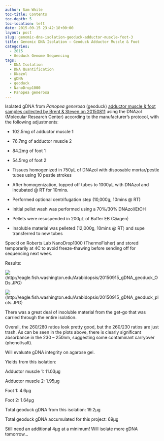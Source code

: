 ```yaml
---
author: Sam White
toc-title: Contents
toc-depth: 5
toc-location: left
date: 2015-09-15 23:42:18+00:00
layout: post
slug: genomic-dna-isolation-geoduck-adductor-muscle-foot-3
title: Genomic DNA Isolation – Geoduck Adductor Muscle & Foot
categories:
  - 2015
  - Geoduck Genome Sequencing
tags:
  - DNA Isolation
  - DNA Quantification
  - DNazol
  - gDNA
  - geoduck
  - NanoDrop1000
  - Panopea generosa
---
```


Isolated gDNA from _Panopea generosa_ (geoduck) [adductor muscle & foot samples collected by Brent & Steven on 20150811](https://onsnetwork.org/halfshell/2015/08/11/big-day-big-clam/) using the DNAzol (Molecular Research Center) according to the manufacturer's protocol, with the following adjustments:




    
  * 102.5mg of adductor muscle 1

    
  * 76.7mg of adductor muscle 2

    
  * 84.2mg of foot 1

    
  * 54.5mg of foot 2

    
  * Tissues homogenized in 750μL of DNAzol with disposable mortar/pestle tubes using 10 pestle strokes

    
  * After homogenization, topped off tubes to 1000μL with DNAzol and incubated @ RT for 10mins.

    
  * Performed optional centrifugation step (10,000g, 10mins @ RT)

    
  * Initial pellet wash was performed using a 70%/30% DNAzol/EtOH

    
  * Pellets were resuspended in 200μL of Buffer EB (Qiagen)

    
  * Insoluble material was pelleted (12,000g, 10mins @ RT) and supe transferred to new tubes



Spec'd on Roberts Lab NanoDrop1000 (ThermoFisher) and stored temporarily at 4C to avoid freeze-thawing before sending off for sequencing next week.



Results:

![](https://eagle.fish.washington.edu/Arabidopsis/20150915_gDNA_geoduck_ODs.JPG)(http://eagle.fish.washington.edu/Arabidopsis/20150915_gDNA_geoduck_ODs.JPG)



![](https://eagle.fish.washington.edu/Arabidopsis/20150915_gDNA_geoduck_plots.JPG)(http://eagle.fish.washington.edu/Arabidopsis/20150915_gDNA_geoduck_plots.JPG)



There was a great deal of insoluble material from the get-go that was carried through the entire isolation.

Overall, the 260/280 ratios look pretty good, but the 260/230 ratios are just trash. As can be seen in the plots above, there is clearly significant absorbance in the 230 – 250nm, suggesting some contaminant carryover (phenol/salt).

Will evaluate gDNA integrity on agarose gel.

Yields from this isolation:

Adductor muscle 1: 11.03μg

Adductor muscle 2: 1.95μg

Foot 1: 4.6μg

Foot 2: 1.64μg



Total geoduck gDNA from this isolation: 19.2μg



Total geoduck gDNA accumulated for this project: 69μg

Still need an additional 4μg at a minimum! Will isolate more gDNA tomorrow...
